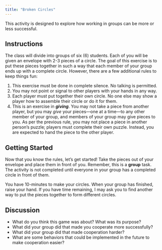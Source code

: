 ```yaml
---
title: "Broken Circles"
---
```


<!-- TODO: Perhaps we can find an article that talks about the need for collaboration or effective collaboration in data science projects and potentially look into team science protocols and ideas. -->

This activity is designed to explore how working in groups can be more or less successful.

## Instructions

The class will divide into groups of six (6) students. Each of you will be given an envelope with 2-3 pieces of a circle. The goal of this exercise is to put these pieces together in such a way that each member of your group ends up with a complete circle. However, there are a few additional rules to keep things fun:

1.  This exercise must be done in complete silence. No talking is permitted.
2.  You may not point or signal to other players with your hands in any way.
3.  Each player must put together their own circle. No one else may show a player how to assemble their circle or do it for them.
4.  This is an exercise in ***giving***. You may not take a piece from another player, but you may *give* your pieces---one at a time---to any other member of your group, and members of your group may give pieces to you. As per the previous rule, you may not place a piece in another person's puzzle; players must complete their own puzzle. Instead, you are expected to hand the piece to the other player.

## Getting Started

Now that you know the rules, let's get started! Take the pieces out of your envelope and place them in front of you. Remember, this is a **group** task. The activity is not completed until everyone in your group has a completed circle in front of them.

You have 10-minutes to make your circles. When your group has finished, raise your hand. If you have time remaining, I may ask you to find another way to put the pieces together to form different circles.

## Discussion

-   What do you think this game was about? What was its purpose?
-   What did your group did that made you cooperate more successfully?
-   What did your group did that made cooperation harder?
-   What are some behaviors that could be implemented in the future to make cooperation easier?

<!-- It is important to draw direct links between the norms and behaviors that we see because the desired behaviors we are training the students for really do need to be specific and not broad. For example. We can't just say “you need to work together”, we need to say “you work together by…” -->

<!-- We need to identify the cooperative behaviors needed for paired programming.  -->

<!-- - Not doing the task for another person  -->

<!-- - Not just giving an answer but an explanation  -->

<!-- - Providing concise sharing / description of what is being done and reasoning for why it's being done  -->

<!-- We need to identify higher levels of discourse and instruct students to engage in such. For example, they need to start by discussing a strategy and agreeing on it before moving forward or getting caught in the weeds. They shouldn't just barrel through the assignment but should think about the assignment and come up with a plan. It is important to identify the goals and behaviors of the activity when it comes to cooperation because we need the behaviors to be specific and directly relevant to the goal of the group, not broad and generic. -->

<!-- As we're thinking about equal participation training procedures, here are some norms we might want to focus on  -->

<!-- - Say your own ideas  -->

<!-- - Listen to others -->

<!-- - Give everyone a chance to talk  -->

<!-- - Ask others for their ideas  -->

<!-- - Give reasons for your ideas and discuss any and every different idea -->

<!-- When evaluating how your group is doing, think about the following questions -->

<!-- - Is everyone talking?  -->

<!-- - Are you listening to each other?  -->

<!-- - Are you asking questions?  -->

<!-- - What could you ask to find out someone's ideas?  -->

<!-- - Are you giving reasons for your ideas?  -->

<!-- - How do you ask for reasons from others? -->
